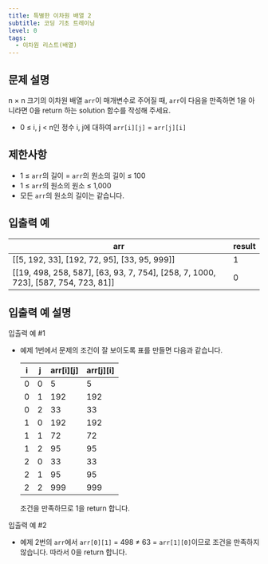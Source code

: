 ```yaml
---
title: 특별한 이차원 배열 2
subtitle: 코딩 기초 트레이닝
level: 0
tags:
  - 이차원 리스트(배열)
---
```


## 문제 설명

n × n 크기의 이차원 배열 `arr`이 매개변수로 주어질 때, `arr`이 다음을 만족하면 1을 아니라면 0을 return 하는 solution 함수를 작성해 주세요.

- 0 ≤ i, j < n인 정수 i, j에 대하여 `arr[i][j]` = `arr[j][i]`

## 제한사항

- 1 ≤ `arr`의 길이 = `arr`의 원소의 길이 ≤ 100
- 1 ≤ `arr`의 원소의 원소 ≤ 1,000
- 모든 `arr`의 원소의 길이는 같습니다.

## 입출력 예

| arr                                                                                         | result |
| ------------------------------------------------------------------------------------------- | ------ |
| \[\[5, 192, 33\], \[192, 72, 95\], \[33, 95, 999\]\]                                        | 1      |
| \[\[19, 498, 258, 587\], \[63, 93, 7, 754\], \[258, 7, 1000, 723\], \[587, 754, 723, 81\]\] | 0      |

## 입출력 예 설명

입출력 예 #1

- 예제 1번에서 문제의 조건이 잘 보이도록 표를 만들면 다음과 같습니다.

  | i   | j   | arr\[i\]\[j\] | arr\[j\]\[i\] |
  | --- | --- | ------------- | ------------- |
  | 0   | 0   | 5             | 5             |
  | 0   | 1   | 192           | 192           |
  | 0   | 2   | 33            | 33            |
  | 1   | 0   | 192           | 192           |
  | 1   | 1   | 72            | 72            |
  | 1   | 2   | 95            | 95            |
  | 2   | 0   | 33            | 33            |
  | 2   | 1   | 95            | 95            |
  | 2   | 2   | 999           | 999           |

  조건을 만족하므로 1을 return 합니다.

입출력 예 #2

- 예제 2번의 `arr`에서 `arr[0][1]` = 498 ≠ 63 = `arr[1][0]`이므로 조건을 만족하지 않습니다. 따라서 0을 return 합니다.
